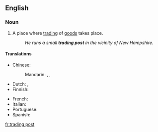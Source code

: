 ==English==
{{wikipedia}}

===Noun===
{{en-noun}}

# A place where [[trading]] of [[goods]] takes place.
#: ''He runs a small '''trading post''' in the vicinity of New Hampshire.''

====Translations====
{{trans-top|place where trading of goods takes place}}
* Chinese:
*: Mandarin: {{t|cmn|貿易站|sc=Hani}}, {{t|cmn|贸易站|tr=màoyìzhàn|sc=Hani}}, {{t|cmn|交易站|tr=jiāoyìzhàn|sc=Hani}}
* Dutch: {{t|nl|handelspost|c}}, {{t|nl|handelsplaats|m|f}}
* Finnish: {{t|fi|kauppapaikka}}
{{trans-mid}}
* French: {{t+|fr|comptoir|m}}
* Italian: {{t|it|base commerciale|f}}
* Portuguese: {{t|pt|[[entreposto]] [[comercial]]|m}}
* Spanish: {{t|es|puesto comercial|m}}
{{trans-bottom}}

[[fr:trading post]]